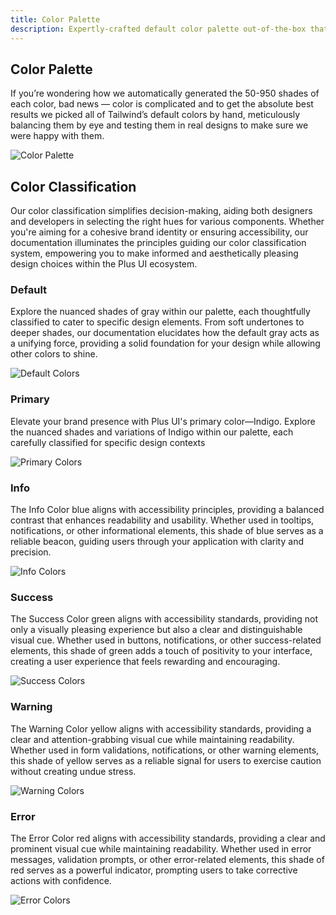 ```yaml
---
title: Color Palette
description: Expertly-crafted default color palette out-of-the-box that is a great starting point if you don’t have your own specific branding in mind.
---
```




## Color Palette

If you’re wondering how we automatically generated the 50-950 shades of each color, bad news — color is complicated and to get the absolute best results we picked all of Tailwind’s default colors by hand, meticulously balancing them by eye and testing them in real designs to make sure we were happy with them.&#x20;

<Image src={colorPalette} alt="Color Palette" />

## Color Classification

Our color classification simplifies decision-making, aiding both designers and developers in selecting the right hues for various components. Whether you're aiming for a cohesive brand identity or ensuring accessibility, our documentation illuminates the principles guiding our color classification system, empowering you to make informed and aesthetically pleasing design choices within the Plus UI ecosystem.

### Default

Explore the nuanced shades of gray within our palette, each thoughtfully classified to cater to specific design elements. From soft undertones to deeper shades, our documentation elucidates how the default gray acts as a unifying force, providing a solid foundation for your design while allowing other colors to shine.

<Image src={defaultColor} alt="Default Colors" />

### Primary

Elevate your brand presence with Plus UI's primary color—Indigo. Explore the nuanced shades and variations of Indigo within our palette, each carefully classified for specific design contexts

<Image src={primaryColor} alt="Primary Colors" />

### Info

The Info Color blue aligns with accessibility principles, providing a balanced contrast that enhances readability and usability. Whether used in tooltips, notifications, or other informational elements, this shade of blue serves as a reliable beacon, guiding users through your application with clarity and precision.

<Image src={infoColor} alt="Info Colors" />

### Success

The Success Color green aligns with accessibility standards, providing not only a visually pleasing experience but also a clear and distinguishable visual cue. Whether used in buttons, notifications, or other success-related elements, this shade of green adds a touch of positivity to your interface, creating a user experience that feels rewarding and encouraging.

<Image src={successColor} alt="Success Colors" />

### Warning

The Warning Color yellow aligns with accessibility standards, providing a clear and attention-grabbing visual cue while maintaining readability. Whether used in form validations, notifications, or other warning elements, this shade of yellow serves as a reliable signal for users to exercise caution without creating undue stress.

<Image src={warningColor} alt="Warning Colors" />

### Error

The Error Color red aligns with accessibility standards, providing a clear and prominent visual cue while maintaining readability. Whether used in error messages, validation prompts, or other error-related elements, this shade of red serves as a powerful indicator, prompting users to take corrective actions with confidence.

<Image src={errorColor} alt="Error Colors" />

<GetHelp />